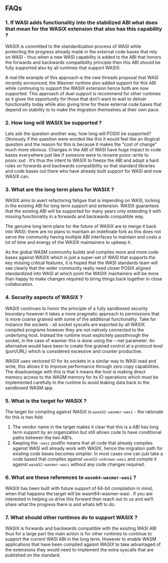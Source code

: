 ## FAQs

### 1. If WASI adds functionality into the stabilized ABI what does that mean for the WASIX extension that also has this capability ?

WASIX is committed to the standardization process of WASI while protecting the progress already made in the external code bases that rely on WASI - thus when a new WASI capability is added to the ABI that honors the forwards and backwards compatibility principle then this ABI should be fully supported also by all runtimes that support WASIX.

A real life example of this approach is the new threads proposal that WASI recently announced; the Wasmer runtime also added support for this ABI while continuing to support the WASIX extension hence both are now supported. This approach of duel support is recommend for other runtimes as it gives the opportunity for those that don’t want to wait to deliver functionality today while also giving time for these external code bases that depend on stability to to make the migration themselves at their own pace.

### 2. How long will WASIX be supported ?

Lets ask the question another way, how long will POSIX be supported? Obviously if the question were worded like this it would feel like an illogical question and the reason for this is because it makes the “cost of change” much more obvious. Changes in the ABI of WASI have huge impact to code bases everywhere just like if someone were to rename posix::write to posix::out . It’s thus the intent to WASIX to freeze the ABI and adopt a hard rules on forwards and backwards compatibility so that standard libraries and code bases out there who have already built support for WASI and now WASIX can.

### 3. What are the long term plans for WASIX ?

WASIX aims to avert refactoring fatigue that is impending on WASI, locking in the existing ABI for long term support and extension. WASIX guarantees that the existing ABI will be supported for many years only extending it with missing functionality in a forwards and backwards compatible way.

The genuine long term plans for the future of WASIX are to merge it back into WASI; there are no plans to maintain an indefinate fork as this does not serve the community having multiple ABI interfaces to maintain and costs a lot of time and energy of the WASIX maintainers to upkeep it.

As the global WASM community builds and compiles more and more code bases against WASIX which is just a super-set of WASI that supports the key missing critical features, it is hoped that the WASI standards team will see clearly that the wider community really need closer POSIX aligned standardized into WASI at which point the WASIX maintainers will be more than happy to make changes required to bring things back together in close collaboration.

### 4. Security aspects of WASIX ?

WASIX continues to honor the principle of a fully sandboxed security boundary however it takes a more pragmatic approach to permissions that is more coarse grained with some of the additional functionality. Take for instance the sockets - all socket syscalls are exported by all WASIX compiled programs however they are not natively connected to the underlying host. Instead the runtime must explicitely passthrough the socket, in the case of wasmer this is done using the --net parameter. An alternative would have been to create fine grained control at a protocol level (port/URL) which is considered excessive and counter productive.

WASIX uses vectored IO for its sockets in a similar way to WASI read and write, this allows it to improve performance through zero copy capabilities. The disadvantage with this is that it means the host is making direct memory access to the WASM memory for its IO operations which must be implemented carefully in the runtime to avoid leaking data back to the sandboxed WASM app.

### 5. What is the target for WASIX ?

The target for compiling against WASIX is `wasm32-wasmer-wasi` - the rationale for this is two fold:

1. The vendor name in the target makes it clear that this is a ABI has long term support by an organization but still allows code to have conditional paths between the two ABI’s.
2. Keeping the `-wasi` postfix means that all code that already compiles against WASI will already work with WASIX, hence the migration path for existing code bases becomes simplier. In most cases one can just take a code based that compiles against `wasm32-unknown-wasi` and compile it against `wasm32-wasmer-wasi` without any code changes required.

### 6. What are these references to `wasm64-wasmer-wasi` ?

WASIX has been built with future support of 64-bit compilation in mind; when that happens the target will be wasm64-wasmer-wasi . If you are interested in helping us drive this forward then reach out to us and we’ll share what the progress there is and whats left to do.

### 7. What should other runtimes do to support WASIX ?

WASIX is forwards and backwards compatible with the existing WASI ABI thus for a large part the main action is for other runtimes to continue to support the current WASI ABI in the long term. However to enable WASM applications that have been compiled agaisnt WASIX to take advantaged of the extensions they would need to implement the extra syscalls that are published on the standard.
